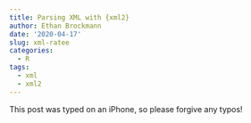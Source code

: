 ```yaml
---
title: Parsing XML with {xml2}
author: Ethan Brockmann
date: '2020-04-17'
slug: xml-ratee
categories:
  - R
tags:
  - xml
  - xml2
---
```


This post was typed on an iPhone, so please forgive any typos!

